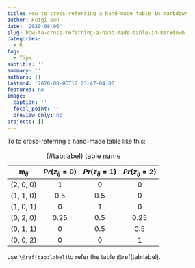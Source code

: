 ```yaml
---
title: How to cross-referring a hand-made table in markdown
author: Ruiqi Sun
date: '2020-08-06'
slug: how-to-cross-referring-a-hand-made-table-in-markdown
categories:
  - R
tags:
  - Tips
subtitle: ''
summary: ''
authors: []
lastmod: '2020-08-06T12:23:47-04:00'
featured: no
image:
  caption: ''
  focal_point: ''
  preview_only: no
projects: []
---
```


To to cross-referring a hand-made table like this:

   $\boldsymbol m_{ij}$   $Pr(z_{ij} = 0)$   $Pr(z_{ij} = 1)$   $Pr(z_{ij} = 2)$     
  ---------------------- ------------------ ------------------ ------------------ 
    (2, 0, 0)              1                  0                  0             
    (1, 1, 0)             0.5                0.5                 0             
    (1, 0, 1)              0                  1                  0             
    (0, 2, 0)              0.25               0.5                0.25           
    (0, 1, 1)               0                 0.5                0.5            
    (0, 0, 2)              0                  0                  1  

Table: (\#tab:label) table name

use `\@ref(tab:label)`to refer the table \@ref(tab:label).


